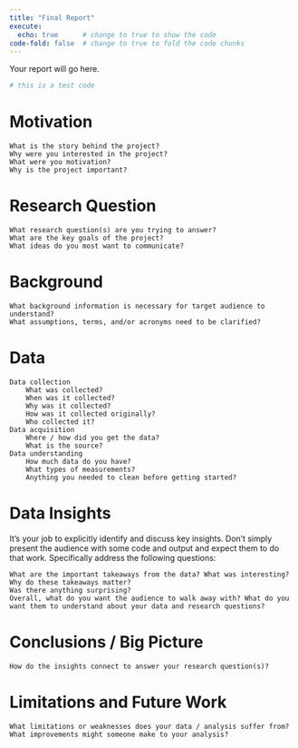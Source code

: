 ```yaml
---
title: "Final Report"
execute: 
  echo: true      # change to true to show the code
code-fold: false  # change to true to fold the code chunks
---
```


Your report will go here.

```r
# this is a test code
```

# Motivation {.unnumbered}

    What is the story behind the project?
    Why were you interested in the project?
    What were you motivation?
    Why is the project important?

# Research Question {.unnumbered}

    What research question(s) are you trying to answer?
    What are the key goals of the project?
    What ideas do you most want to communicate?

# Background {.unnumbered}

    What background information is necessary for target audience to understand?
    What assumptions, terms, and/or acronyms need to be clarified?

# Data {.unnumbered}

    Data collection
        What was collected?
        When was it collected?
        Why was it collected?
        How was it collected originally?
        Who collected it?
    Data acquisition
        Where / how did you get the data?
        What is the source?
    Data understanding
        How much data do you have?
        What types of measurements?
        Anything you needed to clean before getting started?

# Data Insights {.unnumbered}

It’s your job to explicitly identify and discuss key insights. Don’t simply present the audience with some code and output and expect them to do that work. Specifically address the following questions:

    What are the important takeaways from the data? What was interesting?
    Why do these takeaways matter?
    Was there anything surprising?
    Overall, what do you want the audience to walk away with? What do you want them to understand about your data and research questions?

# Conclusions / Big Picture {.unnumbered}

    How do the insights connect to answer your research question(s)?

# Limitations and Future Work {.unnumbered}

    What limitations or weaknesses does your data / analysis suffer from?
    What improvements might someone make to your analysis?

